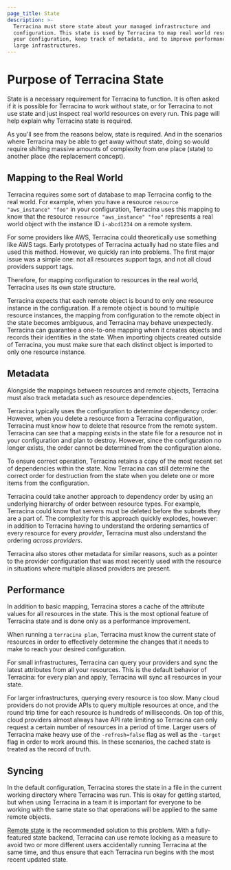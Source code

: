 ```yaml
---
page_title: State
description: >-
  Terracina must store state about your managed infrastructure and
  configuration. This state is used by Terracina to map real world resources to
  your configuration, keep track of metadata, and to improve performance for
  large infrastructures.
---
```


# Purpose of Terracina State

State is a necessary requirement for Terracina to function. It is often
asked if it is possible for Terracina to work without state, or for Terracina
to not use state and just inspect real world resources on every run. This page
will help explain why Terracina state is required.

As you'll see from the reasons below, state is required. And in the scenarios
where Terracina may be able to get away without state, doing so would require
shifting massive amounts of complexity from one place (state) to another place
(the replacement concept).

## Mapping to the Real World

Terracina requires some sort of database to map Terracina config to the real
world. For example, when you have a resource `resource "aws_instance" "foo"` in your
configuration, Terracina uses this mapping to know that the resource `resource "aws_instance" "foo"`
represents a real world object with the instance ID `i-abcd1234` on a remote system.

For some providers like AWS, Terracina could theoretically use something like
AWS tags. Early prototypes of Terracina actually had no state files and used
this method. However, we quickly ran into problems. The first major issue was
a simple one: not all resources support tags, and not all cloud providers
support tags.

Therefore, for mapping configuration to resources in the real world,
Terracina uses its own state structure.

Terracina expects that each remote object is bound to only one resource instance in the configuration.
If a remote object is bound to multiple resource instances, the mapping from configuration to the remote
object in the state becomes ambiguous, and Terracina may behave unexpectedly. Terracina can guarantee 
a one-to-one mapping when it creates objects and records their identities in the state. 
When importing objects created outside of Terracina, you must make sure that each distinct object 
is imported to only one resource instance.

## Metadata

Alongside the mappings between resources and remote objects, Terracina must
also track metadata such as resource dependencies.

Terracina typically uses the configuration to determine dependency order.
However, when you delete a resource from a Terracina configuration, Terracina
must know how to delete that resource from the remote system. Terracina can see that a mapping exists
in the state file for a resource not in your configuration and plan to destroy. However, since
the configuration no longer exists, the order cannot be determined from the
configuration alone.

To ensure correct operation, Terracina retains a copy of the most recent set
of dependencies within the state. Now Terracina can still determine the correct
order for destruction from the state when you delete one or more items from
the configuration.

Terracina could take another approach to dependency order by using an underlying hierarchy of order
between resource types. For example, Terracina could know that servers must be
deleted before the subnets they are a part of. The complexity for this approach
quickly explodes, however: in addition to Terracina having to understand the
ordering semantics of every resource for every _provider_, Terracina must also
understand the ordering _across providers_.

Terracina also stores other metadata for similar reasons, such as a pointer
to the provider configuration that was most recently used with the resource
in situations where multiple aliased providers are present.

## Performance

In addition to basic mapping, Terracina stores a cache of the attribute
values for all resources in the state. This is the most optional feature of
Terracina state and is done only as a performance improvement.

When running a `terracina plan`, Terracina must know the current state of
resources in order to effectively determine the changes that it needs to make
to reach your desired configuration.

For small infrastructures, Terracina can query your providers and sync the
latest attributes from all your resources. This is the default behavior
of Terracina: for every plan and apply, Terracina will sync all resources in
your state.

For larger infrastructures, querying every resource is too slow. Many cloud
providers do not provide APIs to query multiple resources at once, and the
round trip time for each resource is hundreds of milliseconds. On top of this,
cloud providers almost always have API rate limiting so Terracina can only
request a certain number of resources in a period of time. Larger users
of Terracina make heavy use of the `-refresh=false` flag as well as the
`-target` flag in order to work around this. In these scenarios, the cached
state is treated as the record of truth.

## Syncing

In the default configuration, Terracina stores the state in a file in the
current working directory where Terracina was run. This is okay for getting
started, but when using Terracina in a team it is important for everyone
to be working with the same state so that operations will be applied to the
same remote objects.

[Remote state](/terracina/language/state/remote) is the recommended solution
to this problem. With a fully-featured state backend, Terracina can use
remote locking as a measure to avoid two or more different users accidentally
running Terracina at the same time, and thus ensure that each Terracina run
begins with the most recent updated state.

